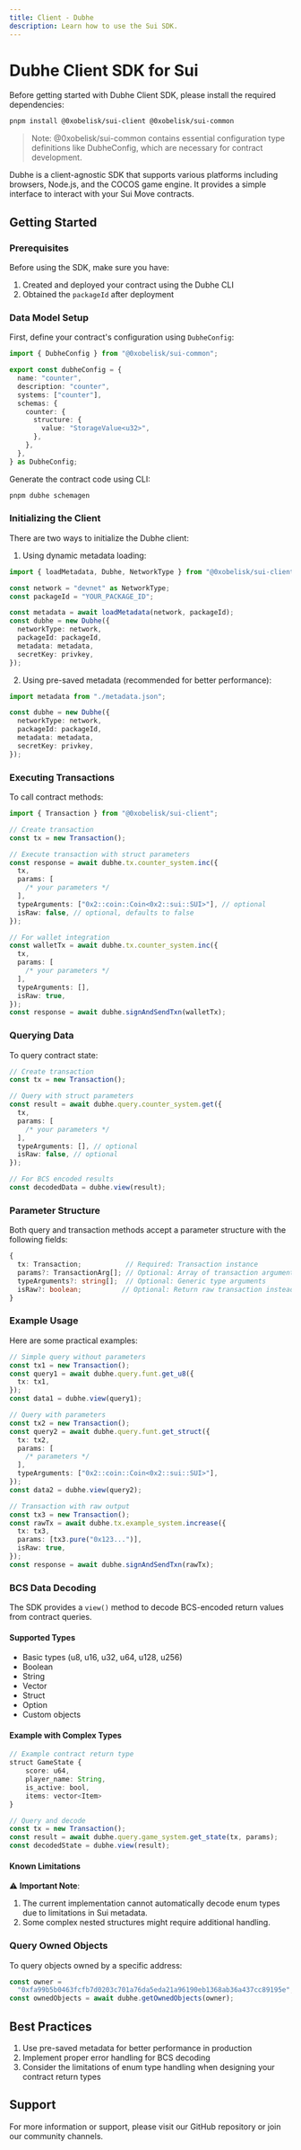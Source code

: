 ```yaml
---
title: Client - Dubhe
description: Learn how to use the Sui SDK.
---
```


# Dubhe Client SDK for Sui

Before getting started with Dubhe Client SDK, please install the required dependencies:

```bash
pnpm install @0xobelisk/sui-client @0xobelisk/sui-common
```

> Note: @0xobelisk/sui-common contains essential configuration type definitions like DubheConfig, which are necessary for contract development.

Dubhe is a client-agnostic SDK that supports various platforms including browsers, Node.js, and the COCOS game engine. It provides a simple interface to interact with your Sui Move contracts.

## Getting Started

### Prerequisites

Before using the SDK, make sure you have:

1. Created and deployed your contract using the Dubhe CLI
2. Obtained the `packageId` after deployment

### Data Model Setup

First, define your contract's configuration using `DubheConfig`:

```typescript
import { DubheConfig } from "@0xobelisk/sui-common";

export const dubheConfig = {
  name: "counter",
  description: "counter",
  systems: ["counter"],
  schemas: {
    counter: {
      structure: {
        value: "StorageValue<u32>",
      },
    },
  },
} as DubheConfig;
```

Generate the contract code using CLI:

```bash
pnpm dubhe schemagen
```

### Initializing the Client

There are two ways to initialize the Dubhe client:

1. Using dynamic metadata loading:

```typescript
import { loadMetadata, Dubhe, NetworkType } from "@0xobelisk/sui-client";

const network = "devnet" as NetworkType;
const packageId = "YOUR_PACKAGE_ID";

const metadata = await loadMetadata(network, packageId);
const dubhe = new Dubhe({
  networkType: network,
  packageId: packageId,
  metadata: metadata,
  secretKey: privkey,
});
```

2. Using pre-saved metadata (recommended for better performance):

```typescript
import metadata from "./metadata.json";

const dubhe = new Dubhe({
  networkType: network,
  packageId: packageId,
  metadata: metadata,
  secretKey: privkey,
});
```

### Executing Transactions

To call contract methods:

```typescript
import { Transaction } from "@0xobelisk/sui-client";

// Create transaction
const tx = new Transaction();

// Execute transaction with struct parameters
const response = await dubhe.tx.counter_system.inc({
  tx,
  params: [
    /* your parameters */
  ],
  typeArguments: ["0x2::coin::Coin<0x2::sui::SUI>"], // optional
  isRaw: false, // optional, defaults to false
});

// For wallet integration
const walletTx = await dubhe.tx.counter_system.inc({
  tx,
  params: [
    /* your parameters */
  ],
  typeArguments: [],
  isRaw: true,
});
const response = await dubhe.signAndSendTxn(walletTx);
```

### Querying Data

To query contract state:

```typescript
// Create transaction
const tx = new Transaction();

// Query with struct parameters
const result = await dubhe.query.counter_system.get({
  tx,
  params: [
    /* your parameters */
  ],
  typeArguments: [], // optional
  isRaw: false, // optional
});

// For BCS encoded results
const decodedData = dubhe.view(result);
```

### Parameter Structure

Both query and transaction methods accept a parameter structure with the following fields:

```typescript
{
  tx: Transaction;           // Required: Transaction instance
  params?: TransactionArg[]; // Optional: Array of transaction arguments
  typeArguments?: string[];  // Optional: Generic type arguments
  isRaw?: boolean;          // Optional: Return raw transaction instead of executing
}
```

### Example Usage

Here are some practical examples:

```typescript
// Simple query without parameters
const tx1 = new Transaction();
const query1 = await dubhe.query.funt.get_u8({
  tx: tx1,
});
const data1 = dubhe.view(query1);

// Query with parameters
const tx2 = new Transaction();
const query2 = await dubhe.query.funt.get_struct({
  tx: tx2,
  params: [
    /* parameters */
  ],
  typeArguments: ["0x2::coin::Coin<0x2::sui::SUI>"],
});
const data2 = dubhe.view(query2);

// Transaction with raw output
const tx3 = new Transaction();
const rawTx = await dubhe.tx.example_system.increase({
  tx: tx3,
  params: [tx3.pure("0x123...")],
  isRaw: true,
});
const response = await dubhe.signAndSendTxn(rawTx);
```

### BCS Data Decoding

The SDK provides a `view()` method to decode BCS-encoded return values from contract queries.

#### Supported Types

- Basic types (u8, u16, u32, u64, u128, u256)
- Boolean
- String
- Vector
- Struct
- Option
- Custom objects

#### Example with Complex Types

```typescript
// Example contract return type
struct GameState {
    score: u64,
    player_name: String,
    is_active: bool,
    items: vector<Item>
}

// Query and decode
const tx = new Transaction();
const result = await dubhe.query.game_system.get_state(tx, params);
const decodedState = dubhe.view(result);
```

#### Known Limitations

⚠️ **Important Note**:

1. The current implementation cannot automatically decode enum types due to limitations in Sui metadata.
2. Some complex nested structures might require additional handling.

### Query Owned Objects

To query objects owned by a specific address:

```typescript
const owner =
  "0xfa99b5b0463fcfb7d0203c701a76da5eda21a96190eb1368ab36a437cc89195e";
const ownedObjects = await dubhe.getOwnedObjects(owner);
```

## Best Practices

1. Use pre-saved metadata for better performance in production
2. Implement proper error handling for BCS decoding
3. Consider the limitations of enum type handling when designing your contract return types

## Support

For more information or support, please visit our GitHub repository or join our community channels.
